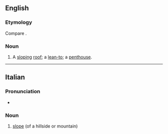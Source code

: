 ==English==

===Etymology===
Compare {{m|en|pentice}}.

===Noun===
{{en-noun}}

# {{lb|en|obsolete}} A [[slope|sloping]] [[roof]]; a [[lean-to]]; a [[penthouse]].
#: {{rfquotek|en|Fairfax}}

{{Webster 1913}}

----

==Italian==

===Pronunciation===
* {{rhymes|it|itʃe}}

===Noun===
{{it-noun|f}}

# [[slope]] (of a hillside or mountain)